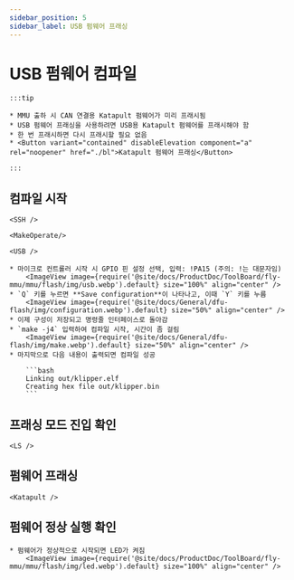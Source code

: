 ```yaml
---
sidebar_position: 5
sidebar_label: USB 펌웨어 프래싱
---
```





# USB 펌웨어 컴파일

    :::tip

    * MMU 출하 시 CAN 연결용 Katapult 펌웨어가 미리 프래시됨
    * USB 펌웨어 프래싱을 사용하려면 USB용 Katapult 펌웨어를 프래시해야 함
    * 한 번 프래시하면 다시 프래시할 필요 없음
    * <Button variant="contained" disableElevation component="a" rel="noopener" href="./bl">Katapult 펌웨어 프래싱</Button>

    :::

## 컴파일 시작

    <SSH />

    <MakeOperate/>

    <USB />

    * 마이크로 컨트롤러 시작 시 GPIO 핀 설정 선택, 입력: !PA15 (주의: !는 대문자임)
        <ImageView image={require('@site/docs/ProductDoc/ToolBoard/fly-mmu/mmu/flash/img/usb.webp').default} size="100%" align="center" />
    * `Q` 키를 누르면 **Save configuration**이 나타나고, 이때 `Y` 키를 누름
        <ImageView image={require('@site/docs/General/dfu-flash/img/configuration.webp').default} size="50%" align="center" />
    * 이제 구성이 저장되고 명령줄 인터페이스로 돌아감
    * `make -j4` 입력하여 컴파일 시작, 시간이 좀 걸림
        <ImageView image={require('@site/docs/General/dfu-flash/img/make.webp').default} size="50%" align="center" />
    * 마지막으로 다음 내용이 출력되면 컴파일 성공

        ```bash
        Linking out/klipper.elf
        Creating hex file out/klipper.bin
        ```

## 프래싱 모드 진입 확인


    <LS />


## 펌웨어 프래싱
    
    <Katapult />

## 펌웨어 정상 실행 확인

    * 펌웨어가 정상적으로 시작되면 LED가 켜짐
        <ImageView image={require('@site/docs/ProductDoc/ToolBoard/fly-mmu/mmu/flash/img/led.webp').default} size="100%" align="center" />

